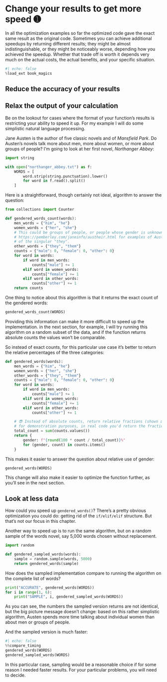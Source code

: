 # Change your results to get more speed ➊

In all the optimization examples so far the optimized code gave the exact same result as the original code.
Sometimes you can achieve additional speedups by returning different results; they might be almost indistinguishable, or they might be noticeably worse, depending how you achieved the speedup.
Whether that trade off is worth it depends very much on the actual costs, the actual benefits, and your specific situation.

```python
#| echo: false
%load_ext book_magics
```

## Reduce the accuracy of your results

## Relax the output of your calculation

Be on the lookout for cases where the format of your function's results is restricting your ability to speed it up.
For my example I will do some simplistic natural language processing.

Jane Austen is the author of five classic novels and of _Mansfield Park_.
Do Austen's novels talk more about men, more about women, or more about groups of people?
I'm going to look at her first novel, _Northanger Abbey_:

```python
import string

with open("northanger_abbey.txt") as f:
    WORDS = [
        word.strip(string.punctuation).lower()
        for word in f.read().split()
    ]
```

Here is a straightforward, though certainly not ideal, algorithm to answer the question:

```python
from collections import Counter

def gendered_words_count(words):
    men_words = {"him", "he"}
    women_words = {"her", "she"}
    # This could be groups of people, or people whose gender is unknown; see
    # https://pemberley.com/janeinfo/austheir.html for examples of Austen's use
    # of the singular "they".
    other_words = {"they", "them"}
    counts = {"male": 0, "female": 0, "other": 0}
    for word in words:
        if word in men_words:
            counts["male"] += 1
        elif word in women_words:
            counts["female"] += 1
        elif word in other_words:
            counts["other"] += 1
    return counts
```

One thing to notice about this algorithm is that it returns the exact count of the gendered words:

```python
gendered_words_count(WORDS)
```

Providing this information can make it more difficult to speed up the implementation.
in the next section, for example, I will try running this algorithm on a random subset of the data, and if the function returns absolute counts the values won't be comparable.

So instead of exact counts, for this particular use case it's better to return the relative percentages of the three categories:

```python
def gendered_words(words):
    men_words = {"him", "he"}
    women_words = {"her", "she"}
    other_words = {"they", "them"}
    counts = {"male": 0, "female": 0, "other": 0}
    for word in words:
        if word in men_words:
            counts["male"] += 1
        elif word in women_words:
            counts["female"] += 1
        elif word in other_words:
            counts["other"] += 1

    # 😎 Instead of absolute counts, return relative fractions (shown as % just
    # for demonstration purposes, in real code you'd return the fraction):
    total_count = sum(counts.values())
    return {
        gender: f"{round(100 * count / total_count)}%"
        for (gender, count) in counts.items()
    }
```

This makes it easier to answer the question about relative use of gender:

```python
gendered_words(WORDS)
```

This change will also make it easier to optimize the function further, as you'll see in the next section.

## Look at less data

How could you speed up `gendered_words()`?
There's a pretty obvious optimization you could do: getting rid of the `if/elif/elif` structure.
But that's not our focus in this chapter.

Another way to speed up is to run the same algorithm, but on a random sample of the words novel, say 5,000 words chosen without replacement.

```python
import random

def gendered_sampled_words(words):
    sample = random.sample(words, 5000)
    return gendered_words(sample)
```

How does the sampled implementation compare to running the algorithm on the complete list of words?

```python
print("ACCURATE", gendered_words(WORDS))
for i in range(1, 6):
    print("SAMPLE", i, gendered_sampled_words(WORDS))
```

As you can see, the numbers the sampled version returns are not identical, but the big picture message doesn't change: based on this rather simplistic algorithm, Austen spends more time talking about individual women than about men or groups of people.

And the sampled version is much faster:

```python
#| echo: false
%%compare_timing
gendered_words(WORDS)
gendered_sampled_words(WORDS)
```

In this particular case, sampling would be a reasonable choice if for some reason I needed faster results.
For your particular problems, you will need to decide.
